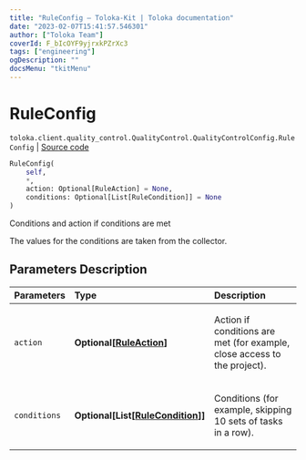 ```yaml
---
title: "RuleConfig — Toloka-Kit | Toloka documentation"
date: "2023-02-07T15:41:57.546301"
author: ["Toloka Team"]
coverId: F_bIcOYF9yjrxkPZrXc3
tags: ["engineering"]
ogDescription: ""
docsMenu: "tkitMenu"
---
```


# RuleConfig
`toloka.client.quality_control.QualityControl.QualityControlConfig.RuleConfig` | [Source code](https://github.com/Toloka/toloka-kit/blob/v1.1.3/src/client/quality_control.py#L122)

```python
RuleConfig(
    self,
    *,
    action: Optional[RuleAction] = None,
    conditions: Optional[List[RuleCondition]] = None
)
```

Conditions and action if conditions are met

The values for the conditions are taken from the collector.

## Parameters Description

| Parameters | Type | Description |
| :----------| :----| :-----------|
`action`|**Optional\[[RuleAction](/docs/toloka-kit/reference/toloka.client.actions.RuleAction)\]**|<p>Action if conditions are met (for example, close access to the project).</p>
`conditions`|**Optional\[List\[[RuleCondition](/docs/toloka-kit/reference/toloka.client.conditions.RuleCondition)\]\]**|<p>Conditions (for example, skipping 10 sets of tasks in a row).</p>
